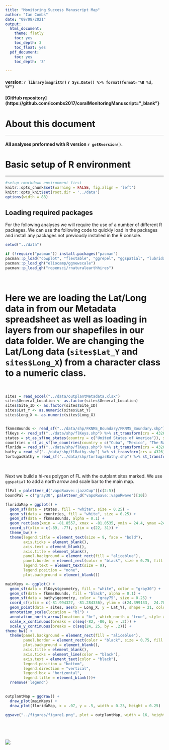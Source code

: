 ```yaml
---
title: "Monitoring Success Manuscript Map"
author: "Ian Combs"
date: "09/08/2021"
output:
  html_document:
    theme: flatly
    toc: yes
    toc_depth: 3
    toc_float: yes
  pdf_document:
    toc: yes
    toc_depth: '3'

---
```



#### version: `r library(magrittr)` `r Sys.Date() %>% format(format="%B %d, %Y")`

#### [GitHub repository](https://github.com/icombs2017/coralMonitoringManuscript="_blank"}

# About this document
***
#### All analyses preformed with R version `r getRversion()`.


# Basic setup of R environment
***

```r
#setup rmarkdown environment first
knitr::opts_chunk$set(warning = FALSE, fig.align = 'left')
knitr::opts_knit$set(root.dir = '../data')
options(width = 88)
```

## Loading required packages
For the following analyses we will require the use of a number of different R packages. We can use the following code to quickly load in the packages and install any packages not previously installed in the R console.

```r
setwd("../data")

if (!require("pacman")) install.packages("pacman")
pacman::p_load("cowplot", "flextable", "ggrepel", "ggspatial", "lubridate", "officer", "paletteer", "patchwork", "rgdal", "rnaturalearth", "sf", "tidyverse", "gdata", "rgeos", "ggpubr", "readxl")
pacman::p_load_gh("eliocamp/ggnewscale")
pacman::p_load_gh("ropensci/rnaturalearthhires")
```
<br>

# Here we are loading the Lat/Long data in from our Metadata spreadsheet as well as loading in layers from our shapefiles in our data folder. We are changing the Lat/Long data (`sites$Lat_Y` and `sites$Long_X`) from a character class to a numeric class. 

<br>

```r
sites = read_excel("../data/outplantMetadata.xlsx")
sites$General_Location <- as.factor(sites$General_Location)
sites$Site_ID <- as.factor(sites$Site_ID)
sites$Lat_Y <- as.numeric(sites$Lat_Y)
sites$Long_X <- as.numeric(sites$Long_X)


fknmsBounds <- read_sf("../data/shp/FKNMS_Boundary/FKNMS_Boundary.shp") %>% st_transform(crs = 4326)
flKeys <- read_sf("../data/shp/flKeys.shp") %>% st_transform(crs = 4326)
states = st_as_sf(ne_states(country = c("United States of America")), scale = "large")
countries = st_as_sf(ne_countries(country = c("Cuba", "Mexico", "The Bahamas"), scale = "large"))
florida = read_sf("../data/shp/flKeys.shp") %>% st_transform(crs = 4326)
bathy = read_sf("../data/shp/flBathy.shp") %>% st_transform(crs = 4326) %>% subset(subset = DATASET %in% c("fl_shelf", "fl_coast"))
tortugasBathy = read_sf("../data/shp/tortugasBathy.shp") %>% st_transform(crs = 4326)

```
<br>

Next we build a hi-res polygon of FL with the outplant sites marked. We use `ggspatial` to add a north arrow and scale bar to the main map. 

```r
flPal = paletteer_d("vapoRwave::jazzCup")[c(2:5)]
boundPal = c("gray30", paletteer_d("vapoRwave::vapoRwave")[10])

floridaMap = ggplot() +
  geom_sf(data = states, fill = "white", size = 0.25) +
  geom_sf(data = countries, fill = "white", size = 0.25) +
  geom_sf(data = fknmsBounds, alpha = 0.1) +
  geom_rect(aes(xmin = -81.8557, xmax = -81.0535, ymin = 24.4, ymax =24.8947), color = paletteer_d("vapoRwave::vapoRwave")[6], fill = NA, size = 1) +
  coord_sf(xlim = c(-89, -77), ylim = c(22, 31)) +
  theme_bw() +
  theme(legend.title = element_text(size = 9, face = "bold"),
        axis.ticks = element_blank(),
        axis.text = element_blank(),
        axis.title = element_blank(),
        panel.background = element_rect(fill = "aliceblue"),
        panel.border = element_rect(color = "black", size = 0.75, fill = NA),
        legend.text = element_text(size = 9),
        legend.position = "none",
        plot.background = element_blank())

mainKeys <- ggplot() +
  geom_sf(data = flKeys$geometry, fill = "white", color = "gray30") +
  geom_sf(data = fknmsBounds, fill = "black", alpha = 0.1) +
  geom_sf(data = bathy$geometry, color = "gray75", size = 0.25) +
  coord_sf(xlim = c(-81.994327, -81.284336), ylim = c(24.399133,  24.701425)) +
  geom_point(data = sites, aes(x = Long_X, y = Lat_Y), shape = 21, color = "black", fill = "#FB6467FF",size = 2) +
  annotation_scale(location = "bl") +
  annotation_north_arrow(location = "br", which_north = "true", style = north_arrow_minimal()) +
  scale_x_continuous(breaks = c(seq(-82, -80, by = .2))) +
  scale_y_continuous(breaks = c(seq(24, 25, by = .2))) +
theme_bw() +
  theme(panel.background = element_rect(fill = "aliceblue"),
        panel.border = element_rect(color = "black", size = 0.75, fill = NA),
        plot.background = element_blank(),
        axis.title = element_blank(),
        axis.ticks = element_line(color = "black"),
        axis.text = element_text(color = "black"),
        legend.position = "bottom",
        legend.direction = "vertical",
        legend.box = "horizontal",
        legend.title = element_blank())+
  rremove('legend')
  

outplantMap = ggdraw() +
  draw_plot(mainKeys) +
  draw_plot(floridaMap, x = .07, y = .5, width = 0.25, height = 0.25) 
  
ggsave("../figures/figure1.png", plot = outplantMap, width = 16, height = 16, units = "cm", dpi = 600)






```
![](../figures/figure1.png)
<br>
